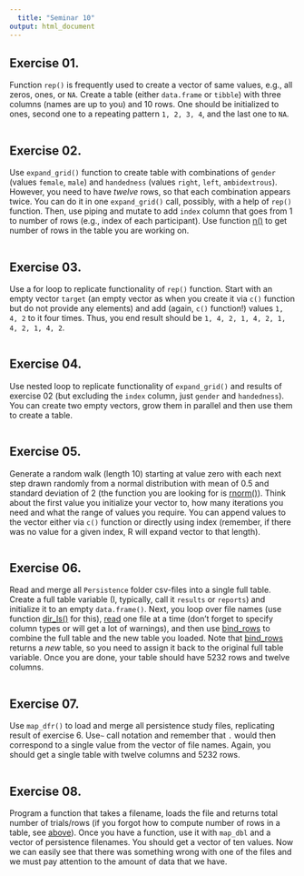 ```yaml
---
  title: "Seminar 10"
output: html_document
---
```


## Exercise 01.
Function `rep()` is frequently used to create a vector of same values, e.g., all zeros, ones, or `NA`. Create a table (either `data.frame` or `tibble`) with three columns (names are up to you) and 10 rows. One should be initialized to ones, second one to a  repeating pattern `1, 2, 3, 4`, and the last one to `NA`.

```r

```

## Exercise 02.
Use `expand_grid()` function to create table with combinations of `gender` (values `female`, `male`) and `handedness` (values `right`, `left`, `ambidextrous`). However, you need to have _twelve_ rows, so that each combination appears twice. You can do it in one `expand_grid()` call, possibly, with a help of `rep()` function. Then, use piping and mutate to add `index` column that goes from 1 to number of rows (e.g., index of each participant). Use function [n()](https://dplyr.tidyverse.org/reference/context.html) to get number of rows in the table you are working on. 

```r

```

## Exercise 03.
Use a for loop to replicate functionality of `rep()` function. Start with an empty vector `target` (an empty vector as when you create it via `c()` function but do not provide any elements) and add (again, `c()` function!) values `1, 4, 2` to it four times. Thus, you end result should be `1, 4, 2, 1, 4, 2, 1, 4, 2, 1, 4, 2`.

```r

```

## Exercise 04.
Use nested loop to replicate functionality of `expand_grid()` and results of exercise 02 (but excluding the `index` column, just `gender` and `handedness`). You can create two empty vectors, grow them in parallel and then use them to create a table. 

```r

```

## Exercise 05.
Generate a random walk (length 10) starting at value zero with each next step drawn randomly from a normal distribution with mean of 0.5 and standard deviation of 2 (the function you are looking for is [rnorm()](https://stat.ethz.ch/R-manual/R-devel/library/stats/html/Normal.html)). Think about the first value you initialize your vector to, how many iterations you need and what the range of values you require. You can append values to the vector either via `c()` function or directly using index (remember, if there was no value for a given index, R will expand vector to that length).

```r

```

## Exercise 06.
Read and merge all `Persistence` folder csv-files into a single full table. Create a full table variable (I, typically, call it `results` or `reports`) and initialize it to an empty `data.frame()`. Next, you loop over file names (use function [dir_ls()](https://www.rdocumentation.org/packages/fs/versions/1.5.0/topics/dir_ls) for this), [read](#readr) one file at a time (don't forget to specify column types or will get a lot of warnings), and then use [bind_rows](https://dplyr.tidyverse.org/reference/bind.html) to combine the full table and the new table you loaded. Note that [bind_rows](https://dplyr.tidyverse.org/reference/bind.html) returns a _new_ table, so you need to assign it back to the original full table variable. Once you are done, your table should have 5232 rows and twelve columns.

```r

```

## Exercise 07.
Use `map_dfr()` to load  and merge all persistence study files, replicating result of exercise 6.  Use`~` call notation and remember that `.` would then correspond to a single value from the vector of file names. Again, you should get a single table with twelve columns and 5232 rows.

```r

```

## Exercise 08.
Program a function that takes a filename, loads the file and returns total number of trials/rows (if you forgot how to compute number of rows in a table, see [above](#forloop)). Once you have a function, use it with `map_dbl` and a vector of persistence filenames. You should get a vector of ten values. Now we can easily see that there was something wrong with one of the files and we must pay attention to the amount of data that we have.

```r

```
